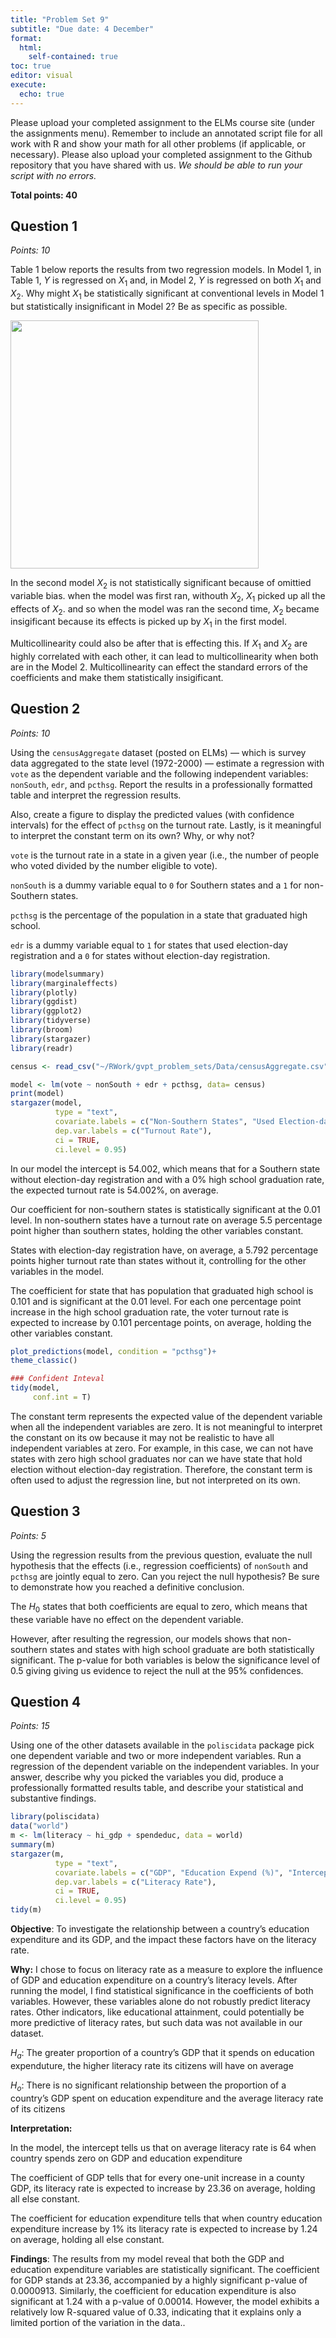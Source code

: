 ```yaml
---
title: "Problem Set 9"
subtitle: "Due date: 4 December"
format: 
  html:
    self-contained: true
toc: true
editor: visual
execute: 
  echo: true
---
```


Please upload your completed assignment to the ELMs course site (under the assignments menu). Remember to include an annotated script file for all work with R and show your math for all other problems (if applicable, or necessary). Please also upload your completed assignment to the Github repository that you have shared with us. *We should be able to run your script with no errors.*

**Total points: 40**

## Question 1

*Points: 10*

Table 1 below reports the results from two regression models. In Model 1, in Table 1, $Y$ is regressed on $X_1$ and, in Model 2, $Y$ is regressed on both $X_1$ and $X_2$. Why might $X_1$ be statistically significant at conventional levels in Model 1 but statistically insignificant in Model 2? Be as specific as possible.

![](images/image-1466862551.png){width="397"}

In the second model $X_2$ is not statistically significant because of omittied variable bias. when the model was first ran, withouth $X_2$, $X_1$ picked up all the effects of $X_2$. and so when the model was ran the second time, $X_2$ became insigificant because its effects is picked up by $X_1$ in the first model.

Multicollinearity could also be after that is effecting this. If $X_1$​ and $X_2$ are highly correlated with each other, it can lead to multicollinearity when both are in the Model 2. Multicollinearity can effect the standard errors of the coefficients and make them statistically insigificant.

## Question 2

*Points: 10*

Using the `censusAggregate` dataset (posted on ELMs) --- which is survey data aggregated to the state level (1972-2000) --- estimate a regression with `vote` as the dependent variable and the following independent variables: `nonSouth`, `edr`, and `pcthsg`. Report the results in a professionally formatted table and interpret the regression results.

Also, create a figure to display the predicted values (with confidence intervals) for the effect of `pcthsg` on the turnout rate. Lastly, is it meaningful to interpret the constant term on its own? Why, or why not?

::: callout-note
`vote` is the turnout rate in a state in a given year (i.e., the number of people who voted divided by the number eligible to vote).

`nonSouth` is a dummy variable equal to `0` for Southern states and a `1` for non-Southern states.

`pcthsg` is the percentage of the population in a state that graduated high school.

`edr` is a dummy variable equal to `1` for states that used election-day registration and a `0` for states without election-day registration.
:::

```r
library(modelsummary)
library(marginaleffects)
library(plotly)
library(ggdist)
library(ggplot2)
library(tidyverse)
library(broom)
library(stargazer)
library(readr)
```

```r
census <- read_csv("~/RWork/gvpt_problem_sets/Data/censusAggregate.csv")
```

```r
model <- lm(vote ~ nonSouth + edr + pcthsg, data= census)
print(model)
stargazer(model, 
          type = "text", 
          covariate.labels = c("Non-Southern States", "Used Election-day Reg/Without", "(%) Of Pop State with HS Grad", "Intercept"),
          dep.var.labels = c("Turnout Rate"),
          ci = TRUE,  
          ci.level = 0.95)
```

In our model the intercept is 54.002, which means that for a Southern state without election-day registration and with a 0% high school graduation rate, the expected turnout rate is 54.002%, on average.

Our coefficient for non-southern states is statistically significant at the 0.01 level. In non-southern states have a turnout rate on average 5.5 percentage point higher than southern states, holding the other variables constant.

States with election-day registration have, on average, a 5.792 percentage points higher turnout rate than states without it, controlling for the other variables in the model.

The coefficient for state that has population that graduated high school is 0.101 and is significant at the 0.01 level. For each one percentage point increase in the high school graduation rate, the voter turnout rate is expected to increase by 0.101 percentage points, on average, holding the other variables constant.

```r
plot_predictions(model, condition = "pcthsg")+
theme_classic()

### Confident Inteval
tidy(model,
     conf.int = T) 
```

The constant term represents the expected value of the dependent variable when all the independent variables are zero. It is not meaningful to interpret the constant on its ow because it may not be realistic to have all independent variables at zero. For example, in this case, we can not have states with zero high school graduates nor can we have state that hold election without election-day registration. Therefore, the constant term is often used to adjust the regression line, but not interpreted on its own.

## Question 3

*Points: 5*

Using the regression results from the previous question, evaluate the null hypothesis that the effects (i.e., regression coefficients) of `nonSouth` and `pcthsg` are jointly equal to zero. Can you reject the null hypothesis? Be sure to demonstrate how you reached a definitive conclusion.

The $H_0$ states that both coefficients are equal to zero, which means that these variable have no effect on the dependent variable.

However, after resulting the regression, our models shows that non-southern states and states with high school graduate are both statistically significant. The p-value for both variables is below the significance level of 0.5 giving giving us evidence to reject the null at the 95% confidences.

## Question 4

*Points: 15*

Using one of the other datasets available in the `poliscidata` package pick one dependent variable and two or more independent variables. Run a regression of the dependent variable on the independent variables. In your answer, describe why you picked the variables you did, produce a professionally formatted results table, and describe your statistical and substantive findings.

```r
library(poliscidata)
data("world")
m <- lm(literacy ~ hi_gdp + spendeduc, data = world)
summary(m)
stargazer(m, 
          type = "text", 
          covariate.labels = c("GDP", "Education Expend (%)", "Intercept"),
          dep.var.labels = c("Literacy Rate"),
          ci = TRUE,  
          ci.level = 0.95)
tidy(m)
```

**Objective**: To investigate the relationship between a country's education expenditure and its GDP, and the impact these factors have on the literacy rate.

**Why:** I chose to focus on literacy rate as a measure to explore the influence of GDP and education expenditure on a country's literacy levels. After running the model, I find statistical significance in the coefficients of both variables. However, these variables alone do not robustly predict literacy rates. Other indicators, like educational attainment, could potentially be more predictive of literacy rates, but such data was not available in our dataset.

$H_a:$ The greater proportion of a country's GDP that it spends on education expenduture, the higher literacy rate its citizens will have on average

$H_o:$ There is no significant relationship between the proportion of a country's GDP spent on education expenditure and the average literacy rate of its citizens

**Interpretation:**

In the model, the intercept tells us that on average literacy rate is 64 when country spends zero on GDP and education expenditure

The coefficient of GDP tells that for every one-unit increase in a county GDP, its literacy rate is expected to increase by 23.36 on average, holding all else constant.

The coefficient for education expenditure tells that when country education expenditure increase by 1% its literacy rate is expected to increase by 1.24 on average, holding all else constant.

**Findings**: The results from my model reveal that both the GDP and education expenditure variables are statistically significant. The coefficient for GDP stands at 23.36, accompanied by a highly significant p-value of 0.0000913. Similarly, the coefficient for education expenditure is also significant at 1.24 with a p-value of 0.00014. However, the model exhibits a relatively low R-squared value of 0.33, indicating that it explains only a limited portion of the variation in the data..

